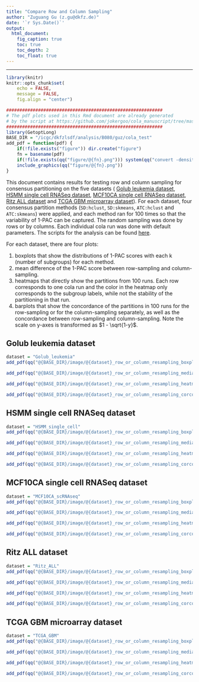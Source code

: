 ```yaml
---
title: "Compare Row and Column Sampling"
author: "Zuguang Gu (z.gu@dkfz.de)"
date: '`r Sys.Date()`'
output:
  html_document:
    fig_caption: true
    toc: true
    toc_depth: 2
    toc_float: true
---
```


--------------------------------------------

```r
library(knitr)
knitr::opts_chunk$set(
    echo = FALSE,
    message = FALSE,
    fig.align = "center")
```

```r
###########################################################
# The pdf plots used in this Rmd document are already generated
# by the script at https://github.com/jokergoo/cola_manuscript/tree/master/test_row_column_resampling
###########################################################
library(GetoptLong)
BASE_DIR = "/icgc/dkfzlsdf/analysis/B080/guz/cola_test"
add_pdf = function(pdf) {
	if(!file.exists("figure")) dir.create("figure")
	fn = basename(pdf)
	if(!file.exists(qq("figure/@{fn}.png"))) system(qq("convert -density 300 @{pdf} figure/@{fn}.png"))
	include_graphics(qq("figure/@{fn}.png"))
}
```

This document contains results for testing row and column sampling for consensus partitioning on the five
datasets ( [Golub leukemia
dataset](https://jokergoo.github.io/cola_examples/Golub_leukemia/), [HSMM
single cell RNASeq
dataset](https://jokergoo.github.io/cola_examples/HSMM_single_cell), [MCF10CA
single cell RNASeq
dataset](https://jokergoo.github.io/cola_examples/MCF10CA_scRNAseq), [Ritz ALL
dataset](https://jokergoo.github.io/cola_examples/Ritz_ALL) and [TCGA GBM
microarray dataset](https://jokergoo.github.io/cola_examples/TCGA_GBM)). For
each dataset, four consensus partition methods (`SD:hclust`, `SD:skmeans`,
`ATC:hclust` and `ATC:skmeans`) were applied, and each method ran for 100
times so that the variability of 1-PAC can be captured. The random sampling was done by rows or by columns. Each individual
cola run was done with default parameters. The scripts for the analysis can be found
[here](https://github.com/jokergoo/cola_manuscript/tree/master/test_row_column_resampling).

For each dataset, there are four plots:

1. boxplots that show the distributions of 1-PAC scores with each k (number of subgroups) for each method.
2. mean difference of the 1-PAC score between row-sampling and column-sampling.
3. heatmaps that directly show the partitions from 100 runs. Each row corresponds to one cola run and 
   the color in the heatmap only corresponds to the subgroup labels, while not the stability of the partitioning in that run.
4. barplots that show the concordance of the partitions in 100 runs for the
   row-sampling or for the column-sampling separately, as well as the concordance
   between row-sampling and column-sampling. Note the scale on y-axes is transformed as $1 - \sqrt{1-y}$.

## Golub leukemia dataset

```r
dataset = "Golub_leukemia"
add_pdf(qq("@{BASE_DIR}/image/@{dataset}_row_or_column_resampling_boxplot.pdf"))
```

```r
add_pdf(qq("@{BASE_DIR}/image/@{dataset}_row_or_column_resampling_median_diff.pdf"))
```

```r
add_pdf(qq("@{BASE_DIR}/image/@{dataset}_row_or_column_resampling_heatmap.pdf"))
```

```r
add_pdf(qq("@{BASE_DIR}/image/@{dataset}_row_or_column_resampling_corcodance.pdf"))
```

## HSMM single cell RNASeq dataset

```r
dataset = "HSMM_single_cell"
add_pdf(qq("@{BASE_DIR}/image/@{dataset}_row_or_column_resampling_boxplot.pdf"))
```

```r
add_pdf(qq("@{BASE_DIR}/image/@{dataset}_row_or_column_resampling_median_diff.pdf"))
```

```r
add_pdf(qq("@{BASE_DIR}/image/@{dataset}_row_or_column_resampling_heatmap.pdf"))
```

```r
add_pdf(qq("@{BASE_DIR}/image/@{dataset}_row_or_column_resampling_corcodance.pdf"))
```


## MCF10CA single cell RNASeq dataset

```r
dataset = "MCF10CA_scRNAseq"
add_pdf(qq("@{BASE_DIR}/image/@{dataset}_row_or_column_resampling_boxplot.pdf"))
```

```r
add_pdf(qq("@{BASE_DIR}/image/@{dataset}_row_or_column_resampling_median_diff.pdf"))
```

```r
add_pdf(qq("@{BASE_DIR}/image/@{dataset}_row_or_column_resampling_heatmap.pdf"))
```

```r
add_pdf(qq("@{BASE_DIR}/image/@{dataset}_row_or_column_resampling_corcodance.pdf"))
```

## Ritz ALL dataset

```r
dataset = "Ritz_ALL"
add_pdf(qq("@{BASE_DIR}/image/@{dataset}_row_or_column_resampling_boxplot.pdf"))
```

```r
add_pdf(qq("@{BASE_DIR}/image/@{dataset}_row_or_column_resampling_median_diff.pdf"))
```

```r
add_pdf(qq("@{BASE_DIR}/image/@{dataset}_row_or_column_resampling_heatmap.pdf"))
```

```r
add_pdf(qq("@{BASE_DIR}/image/@{dataset}_row_or_column_resampling_corcodance.pdf"))
```


## TCGA GBM microarray dataset

```r
dataset = "TCGA_GBM"
add_pdf(qq("@{BASE_DIR}/image/@{dataset}_row_or_column_resampling_boxplot.pdf"))
```

```r
add_pdf(qq("@{BASE_DIR}/image/@{dataset}_row_or_column_resampling_median_diff.pdf"))
```

```r
add_pdf(qq("@{BASE_DIR}/image/@{dataset}_row_or_column_resampling_heatmap.pdf"))
```

```r
add_pdf(qq("@{BASE_DIR}/image/@{dataset}_row_or_column_resampling_corcodance.pdf"))
```


